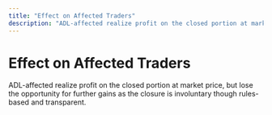 ```yaml
---
title: "Effect on Affected Traders"
description: "ADL-affected realize profit on the closed portion at market price, but lose the "
---
```


# Effect on Affected Traders

ADL-affected realize profit on the closed portion at market price, but lose the opportunity for further gains as the closure is involuntary though rules-based and transparent.